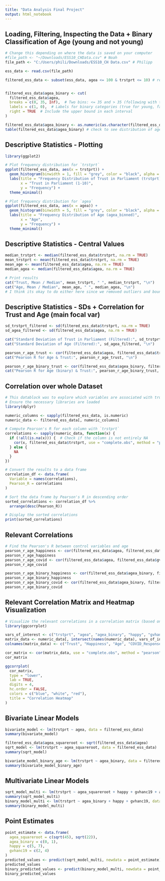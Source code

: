```yaml
---
title: "Data Analysis Final Project"
output: html_notebook
---
```


## Loading, Filtering, Inspecting the Data + Binary Classification of Age (young and not young)

```r
# Change this depending on where the data is saved on your computer
#file_path <- "~/Downloads/ESS10_CHData.csv" # Noah
file_path <- "C:/Users/phili/Downloads/ESS10_CH Data.csv" # Philipp

ess_data <- read.csv(file_path)

filtered_ess_data <- subset(ess_data, agea <= 100 & trstprt <= 10) # removing nonsense values


filtered_ess_data$agea_binary <- cut(
  filtered_ess_data$agea,
  breaks = c(0, 35, Inf),  # Two bins: <= 35 and > 35 (following with the cutoffs outlined here: https://www.opensocietyfoundations.org/focus/open-society-barometer)
  labels = c(1, 0),  # Labels for binary categories (true for young, false for old)
  right = TRUE  # Include the upper bound in each interval
)

filtered_ess_data$agea_binary <- as.numeric(as.character(filtered_ess_data$agea_binary))
table(filtered_ess_data$agea_binary) # check to see distribution of age once we force it to be binary
```

## Descriptive Statistics - Plotting

```r
library(ggplot2)

# Plot frequency distribution for `trstprt`
ggplot(filtered_ess_data, aes(x = trstprt)) +
  geom_histogram(binwidth = 1, fill = "grey", color = "black", alpha = 0.7) +
  labs(title = "Frequency Distribution of Trust in Parliament (trstprt)",
       x = "Trust in Parliament (1-10)",
       y = "Frequency") +
  theme_minimal()

# Plot frequency distribution for `agea`
ggplot(filtered_ess_data, aes(x = agea)) +
  geom_histogram(binwidth = 5, fill = "grey", color = "black", alpha = 0.7) +
  labs(title = "Frequency Distribution of Age (agea_binned)",
       x = "Age",
       y = "Frequency") +
  theme_minimal()
```

## Descriptive Statistics - Central Values

```r
median_trstprt <- median(filtered_ess_data$trstprt, na.rm = TRUE)
mean_trstprt <- mean(filtered_ess_data$trstprt, na.rm = TRUE)
mean_age <- mean(filtered_ess_data$agea, na.rm = TRUE)
median_agea <- median(filtered_ess_data$agea, na.rm = TRUE)

# Print results
cat("Trust, Mean / Median", mean_trstprt, " ", median_trstprt, "\n")
cat("Age, Mean / Median", mean_age, " ", median_agea, "\n")
# I think its okay to do either here since we removed outliers and bounded this (see data filtering step)
```

## Descriptive Statistics - SDs + Correlation for Trust and Age (main focal var)

```r
sd_trstprt_filtered <- sd(filtered_ess_data$trstprt, na.rm = TRUE)
sd_agea_filtered <- sd(filtered_ess_data$agea, na.rm = TRUE)

cat("Standard Deviation of Trust in Parliament (Filtered):", sd_trstprt_filtered, "\n")
cat("Standard Deviation of Age (Filtered):", sd_agea_filtered, "\n")

pearson_r_age_trust <- cor(filtered_ess_data$agea, filtered_ess_data$trstprt, use = "complete.obs", method = "pearson")
cat("Pearson R for Age & Trust:", pearson_r_age_trust, "\n")

pearson_r_age_binary_trust <- cor(filtered_ess_data$agea_binary, filtered_ess_data$trstprt, use = "complete.obs", method = "pearson")
cat("Pearson R for Age (binary) & Trust:", pearson_r_age_binary_trust, "\n")
```

## Correlation over whole Dataset

```r
# This datablock was to explore which variables are associated with trust
# Ensure the necessary libraries are loaded
library(dplyr)

numeric_columns <- sapply(filtered_ess_data, is.numeric)
numeric_data <- filtered_ess_data[, numeric_columns]

# Compute Pearson's R for each column with `trstprt`
correlations <- sapply(numeric_data, function(x) {
  if (!all(is.na(x))) {  # Check if the column is not entirely NA
    cor(x, filtered_ess_data$trstprt, use = "complete.obs", method = "pearson")
  } else {
    NA
  }
})

# Convert the results to a data frame
correlation_df <- data.frame(
  Variable = names(correlations),
  Pearson_R = correlations
)

# Sort the data frame by Pearson's R in descending order
sorted_correlations <- correlation_df %>%
  arrange(desc(Pearson_R))

# Display the sorted correlations
print(sorted_correlations)
```

## Relevant Correlations

```r
# Find the Pearson's R between control variables and age
pearson_r_age_happiness <- cor(filtered_ess_data$agea, filtered_ess_data$happy, use = "complete.obs", method = "pearson")
pearson_r_age_happiness
pearson_r_age_covid <- cor(filtered_ess_data$agea, filtered_ess_data$gvhanc19, use = "complete.obs", method = "pearson")
pearson_r_age_covid

pearson_r_age_binary_happiness <- cor(filtered_ess_data$agea_binary, filtered_ess_data$happy, use = "complete.obs", method = "pearson")
pearson_r_age_binary_happiness
pearson_r_age_binary_covid <- cor(filtered_ess_data$agea_binary, filtered_ess_data$gvhanc19, use = "complete.obs", method = "pearson")
pearson_r_age_binary_covid
```

## Relevant Correlation Matrix and Heatmap Visualization

```r
# Visualize the relevant correlations in a correlation matrix (based on data preparation from above)
library(ggcorrplot)

vars_of_interest <- c("trstprt", "agea", "agea_binary", "happy", "gvhanc19")
matrix_data <- numeric_data[, intersect(names(numeric_data), vars_of_interest)]
colnames(matrix_data) <- c("Trust", "Happiness", "Age", "COVID_Response", "Age_Binary")

cor_matrix <- cor(matrix_data, use = "complete.obs", method = "pearson")
cor_matrix

ggcorrplot(
  cor_matrix, 
  type = "lower",
  lab = TRUE,
  digits = 4,
  hc.order = FALSE,
  colors = c("blue", "white", "red"),
  title = "Correlation Heatmap"
)
```

## Bivariate Linear Models

```r
bivariate_model <- lm(trstprt ~ agea, data = filtered_ess_data)
summary(bivariate_model)

filtered_ess_data$agea_squareroot <- sqrt(filtered_ess_data$agea)
sqrt_model <- lm(trstprt ~ agea_squareroot, data = filtered_ess_data)
summary(sqrt_model)

bivariate_model_binary_age <- lm(trstprt ~ agea_binary, data = filtered_ess_data)
summary(bivariate_model_binary_age)
```

## Multivariate Linear Models

```r
sqrt_model_multi <- lm(trstprt ~ agea_squareroot + happy + gvhanc19 + agea_squareroot * gvhanc19, data = filtered_ess_data)
summary(sqrt_model_multi)
binary_model_multi <- lm(trstprt ~ agea_binary + happy + gvhanc19, data = filtered_ess_data)
summary(binary_model_multi)
```

## Point Estimates

```r
point_estimate <- data.frame(
  agea_squareroot = c(sqrt(45), sqrt(22)),
  agea_binary = c(0, 1),
  happy = c(5, 7),              
  gvhanc19 = c(2, 4)            
)
predicted_values <- predict(sqrt_model_multi, newdata = point_estimate)
predicted_values
binary_predicted_values <- predict(binary_model_multi, newdata = point_estimate)
binary_predicted_values
```
